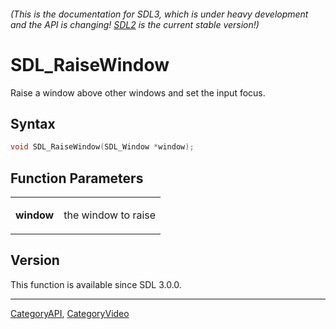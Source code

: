 ====== (This is the documentation for SDL3, which is under heavy development and the API is changing! [https://wiki.libsdl.org/SDL2/ SDL2] is the current stable version!) ======
= SDL_RaiseWindow =

Raise a window above other windows and set the input focus.

== Syntax ==

<syntaxhighlight lang='c'>
void SDL_RaiseWindow(SDL_Window *window);
</syntaxhighlight>

== Function Parameters ==

{|
|'''window'''
|the window to raise
|}

== Version ==

This function is available since SDL 3.0.0.

----
[[CategoryAPI]], [[CategoryVideo]]


